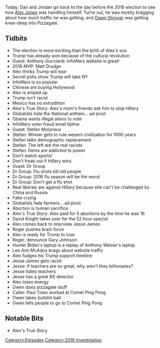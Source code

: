 {{DEFAULTSORT:
    #_EPISODE_0498:November 7, 2016
}}{{Episode
    | title           = November 7, 2016
    | caption         = Listen to this episode on [https://knowledgefight.libsyn.com/498-november-7-2016 Libsyn] [https://open.spotify.com/episode/7p2KSPOZXxAom1IOCDYiKa Spotify], Read the [[Transcript/498: November 7, 2016|Unofficial Transcript]]
    | episodeNumber   = 498
    | length          = 01:22:21
    | airDate         = November 2, 2020
    | coverageDate    = November 7, 2016
    | episodeType     = [[:Category:2016 Investigation|2016 Investigation]]
    | appearance      = [[Michael Bloomberg]], [[Anthony Gucciardi]], [[Matt Drudge]], [[Hillary Clinton]], [[Stefan Molyneux]], [[Dr Group]], [[David Knight]], [[Jesse James]], [[Roger Stone]], [[Gary Johnson]], [[Lee Ann McAdoo]], [[Owen Shroyer]]
    | oocDrop         = Fuck Michael Bloomberg!; I'm walking the dog, you son of a bitch!
    | previousEpisode = [[497: Third Try's A Charm]]
    | nextEpisode     = [[499: Jordan Takes The Wheel 5]]
}}

{{Stub}}

Today, Dan and Jordan go back to the day before the 2016 election to see how [[Alex Jones]] was handling himself. Turns out, he was mostly bragging about how much traffic he was getting, and [[Owen Shroyer]] was getting knee-deep into Pizzagate.

==Tidbits==

*The election is more exciting than the birth of Alex's son
*Trump has already won because of the cultural revolution
*Guest: Anthony Gucciardi: InfoWars website is great!
*2016 MVP: Matt Drudge
*Alex thinks Trump will lose
*Secret polls show Trump will take NY
*InfoWars is so popular
*Chinese are buying Hollywood
*Alex is amped up
*Trump isn't racist
*Mexico has no extradition
*Alex's True Story: Alex's mom's friends ask him to stop Hillary
*Globalists hate the National anthem... ad pivot
*Obama wants illegal aliens to vote
*InfoWars voter fraud email tipline
*Guest: Stefan Molyneux
*Stefan: Winner gets to rule wesern civilization for 1000 years
*Stefan talks demographic replacement
*Stefan: The left are the real racists
*Stefan: Dems are addicted to power
*Don't watch sports!
*Don't freak out if Hillary wins
*Guest: Dr Group
*Dr Group: Flu shots kill old people
*Dr Group: 2016 flu season will be the worst
*Dr Group: Don't get a flu shot
*Real liberals are against Hillary because she can't be challenged by China and Russia
*Fake crying
*Globalists hate farmers... ad pivot
*Abortion is human sacrifice
*Alex's True Story: Alex paid for 5 abortions by the time he was 16
*David Knight takes over for the 52 hour special
*Alex comes back to interview Jesse James
*Roger pushes brain force
*Alex is ready for Trump to lose
*Roger, denounce Gary Johnson
*Hunter Biden's laptop is a replay of Anthony Weiner's laptop
*Lee Ann McAdoo brags about website traffic
*Alex fudges his Trump support timeline
*Jesse James gets racist
*Jesse: if teachers are so great, why aren't they billionaires?
*Jesse hates teachers
*Jesse has a great BS detector
*Alex loses energy
*Owen does pizzagate stuff
*Caller: Paul Town worked at Comet Ping Pong
*Owen takes bullshit bait
*Owen tells people to go to Comet Ping Pong

==Notable Bits==

*Alex's True Story

[[Category:Episodes]]
[[Category:2016 Investigation]]

